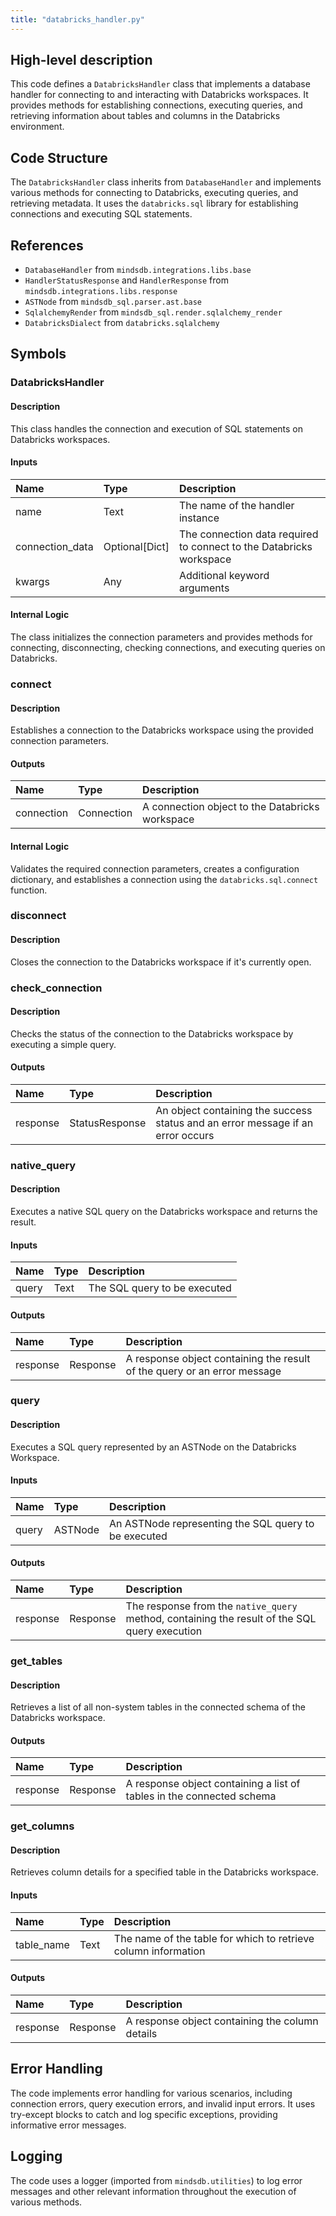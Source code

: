 ```yaml
---
title: "databricks_handler.py"
---
```


## High-level description
This code defines a `DatabricksHandler` class that implements a database handler for connecting to and interacting with Databricks workspaces. It provides methods for establishing connections, executing queries, and retrieving information about tables and columns in the Databricks environment.

## Code Structure
The `DatabricksHandler` class inherits from `DatabaseHandler` and implements various methods for connecting to Databricks, executing queries, and retrieving metadata. It uses the `databricks.sql` library for establishing connections and executing SQL statements.

## References
- `DatabaseHandler` from `mindsdb.integrations.libs.base`
- `HandlerStatusResponse` and `HandlerResponse` from `mindsdb.integrations.libs.response`
- `ASTNode` from `mindsdb_sql.parser.ast.base`
- `SqlalchemyRender` from `mindsdb_sql.render.sqlalchemy_render`
- `DatabricksDialect` from `databricks.sqlalchemy`

## Symbols

### DatabricksHandler
#### Description
This class handles the connection and execution of SQL statements on Databricks workspaces.

#### Inputs
| Name | Type | Description |
|:-----|:-----|:------------|
| name | Text | The name of the handler instance |
| connection_data | Optional[Dict] | The connection data required to connect to the Databricks workspace |
| kwargs | Any | Additional keyword arguments |

#### Internal Logic
The class initializes the connection parameters and provides methods for connecting, disconnecting, checking connections, and executing queries on Databricks.

### connect
#### Description
Establishes a connection to the Databricks workspace using the provided connection parameters.

#### Outputs
| Name | Type | Description |
|:-----|:-----|:------------|
| connection | Connection | A connection object to the Databricks workspace |

#### Internal Logic
Validates the required connection parameters, creates a configuration dictionary, and establishes a connection using the `databricks.sql.connect` function.

### disconnect
#### Description
Closes the connection to the Databricks workspace if it's currently open.

### check_connection
#### Description
Checks the status of the connection to the Databricks workspace by executing a simple query.

#### Outputs
| Name | Type | Description |
|:-----|:-----|:------------|
| response | StatusResponse | An object containing the success status and an error message if an error occurs |

### native_query
#### Description
Executes a native SQL query on the Databricks workspace and returns the result.

#### Inputs
| Name | Type | Description |
|:-----|:-----|:------------|
| query | Text | The SQL query to be executed |

#### Outputs
| Name | Type | Description |
|:-----|:-----|:------------|
| response | Response | A response object containing the result of the query or an error message |

### query
#### Description
Executes a SQL query represented by an ASTNode on the Databricks Workspace.

#### Inputs
| Name | Type | Description |
|:-----|:-----|:------------|
| query | ASTNode | An ASTNode representing the SQL query to be executed |

#### Outputs
| Name | Type | Description |
|:-----|:-----|:------------|
| response | Response | The response from the `native_query` method, containing the result of the SQL query execution |

### get_tables
#### Description
Retrieves a list of all non-system tables in the connected schema of the Databricks workspace.

#### Outputs
| Name | Type | Description |
|:-----|:-----|:------------|
| response | Response | A response object containing a list of tables in the connected schema |

### get_columns
#### Description
Retrieves column details for a specified table in the Databricks workspace.

#### Inputs
| Name | Type | Description |
|:-----|:-----|:------------|
| table_name | Text | The name of the table for which to retrieve column information |

#### Outputs
| Name | Type | Description |
|:-----|:-----|:------------|
| response | Response | A response object containing the column details |

## Error Handling
The code implements error handling for various scenarios, including connection errors, query execution errors, and invalid input errors. It uses try-except blocks to catch and log specific exceptions, providing informative error messages.

## Logging
The code uses a logger (imported from `mindsdb.utilities`) to log error messages and other relevant information throughout the execution of various methods.